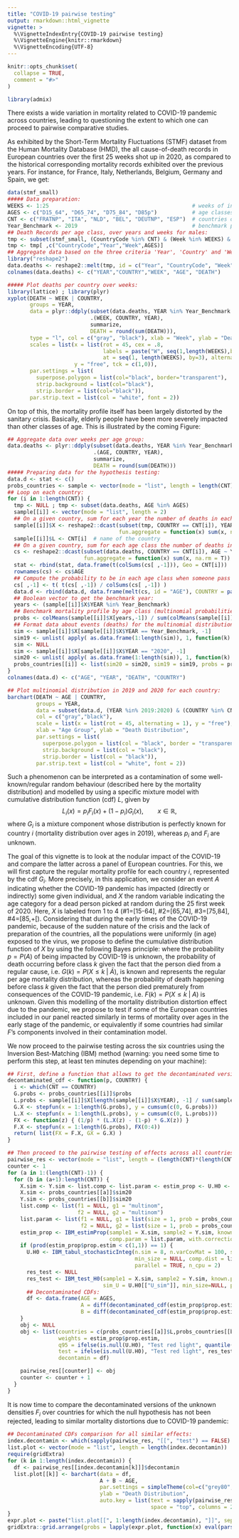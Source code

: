 ```yaml
---
title: "COVID-19 pairwise testing"
output: rmarkdown::html_vignette
vignette: >
  %\VignetteIndexEntry{COVID-19 pairwise testing}
  %\VignetteEngine{knitr::rmarkdown}
  %\VignetteEncoding{UTF-8}
---
```


```r
knitr::opts_chunk$set(
  collapse = TRUE,
  comment = "#>"
)
```

```r
library(admix)
```

There exists a wide variation in mortality related to COVID-19 pandemic across countries, leading to questioning the extent to which one can proceed to pairwise comparative studies.

As exhibited by the Short-Term Mortality Fluctuations (STMF) dataset from the Human Mortality Database (HMD), the all cause-of-death records in European countries over the first 25 weeks shot up in 2020, as compared to the historical corresponding mortality records exhibited over the previous years. For instance, for France, Italy, Netherlands, Belgium, Germany and Spain, we get:

```r
data(stmf_small)
##### Data preparation:
WEEKS <- 1:25                                             # weeks of interest
AGES <- c("D15_64", "D65_74", "D75_84", "D85p")           # age classes of interest
CNT <- c("FRATNP", "ITA", "NLD", "BEL", "DEUTNP", "ESP")  # countries of interest
Year_Benchmark <- 2019                                    # benchmark period
## Death Records per age class, over years and weeks for males:
tmp <- subset(stmf_small, (CountryCode %in% CNT) & (Week %in% WEEKS) & (Sex == "m"))
tmp <- tmp[ ,c("CountryCode","Year","Week",AGES)]
## Aggregate data based on the three criteria 'Year', 'Country' and 'Week':
library("reshape2")
data.deaths <- reshape2::melt(tmp, id = c("Year", "CountryCode", "Week"))
colnames(data.deaths) <- c("YEAR","COUNTRY","WEEK", "AGE", "DEATH")

##### Plot deaths per country over weeks:
library(lattice) ; library(plyr)
xyplot(DEATH ~ WEEK | COUNTRY,
       groups = YEAR,
       data = plyr::ddply(subset(data.deaths, YEAR %in% Year_Benchmark:2020),
                          .(WEEK, COUNTRY, YEAR),
                          summarize,
                          DEATH = round(sum(DEATH))),
       type = "l", col = c("gray", "black"), xlab = "Week", ylab = "Death Records", lwd = 2,
       scales = list(x = list(rot = 45, cex = .8,
                              labels = paste("W", seq(1,length(WEEKS),by=3), sep=''),
                              at = seq(1, length(WEEKS), by=3), alternating = F),
                     y = "free", tck = c(1,0)),
       par.settings = list(
         superpose.polygon = list(col="black", border="transparent"),
         strip.background = list(col="black"),
         strip.border = list(col="black")),
       par.strip.text = list(col = "white", font = 2))
```

On top of this, the mortality profile itself has been largely distorted by the sanitary crisis. Basically, elderly people have been more severely impacted than other classes of age. This is illustrated by the coming Figure:

```r
## Aggregate data over weeks per age group:
data.deaths <- plyr::ddply(subset(data.deaths, YEAR %in% Year_Benchmark:2020),
                           .(AGE, COUNTRY, YEAR),
                           summarize,
                           DEATH = round(sum(DEATH)))
##### Preparing data for the hypothesis testing:
data.d <- stat <- c()
probs_countries <- sample <- vector(mode = "list", length = length(CNT))
## Loop on each country:
for (i in 1:length(CNT)) {
  tmp <- NULL ; tmp <- subset(data.deaths, AGE %in% AGES)
  sample[[i]] <- vector(mode = "list", length = 2)
  ## On a given country, sum for each year the number of deaths in each age class:
  sample[[i]]$X <- reshape2::dcast(subset(tmp, COUNTRY == CNT[i]), YEAR ~ AGE, value.var = "DEATH",
                                   fun.aggregate = function(x) sum(x, na.rm = TRUE))
  sample[[i]]$L <- CNT[i]  # name of the country
  ## On a given country, sum for each age class the number of deaths in each year:
  cs <- reshape2::dcast(subset(data.deaths, COUNTRY == CNT[i]), AGE ~ YEAR , value.var = "DEATH",
                        fun.aggregate = function(x) sum(x, na.rm = T))
  stat <- rbind(stat, data.frame(t(colSums(cs[ ,-1])), Geo = CNT[i]))
  rownames(cs) <- cs$AGE
  ## Compute the probability to be in each age class when someone pass away:
  cs[ ,-1] <- t( t(cs[ ,-1]) / colSums(cs[ ,-1]) )
  data.d <- rbind(data.d, data.frame(melt(cs, id = "AGE"), COUNTRY = paste(CNT[i])))
  ## Boolean vector to get the benchmark year:
  years <- (sample[[i]]$X$YEAR %in% Year_Benchmark)
  ## Benchmark mortality profile by age class (multinomial probabilities for age class death);
  probs <- colMeans(sample[[i]]$X[years,-1]) / sum(colMeans(sample[[i]]$X[years,-1]))
  ## Format data about events (deaths) for the multinomial distributions for each year (2019 and 2020):
  sim <- sample[[i]]$X[sample[[i]]$X$YEAR == Year_Benchmark, -1]
  sim19 <- unlist( apply( as.data.frame(1:length(sim)), 1, function(k) { rep(k, sim[k]) } ) )
  sim <- NULL
  sim <- sample[[i]]$X[sample[[i]]$X$YEAR == "2020", -1]
  sim20 <- unlist( apply( as.data.frame(1:length(sim)), 1, function(k) { rep(k, sim[k]) } ) )
  probs_countries[[i]] <- list(sim20 = sim20, sim19 = sim19, probs = probs, L = sample[[i]]$L)
}
colnames(data.d) <- c("AGE", "YEAR", "DEATH", "COUNTRY")

## Plot multinomial distribution in 2019 and 2020 for each country:
barchart(DEATH ~ AGE | COUNTRY,
         groups = YEAR,
         data = subset(data.d, (YEAR %in% 2019:2020) & (COUNTRY %in% CNT) & (AGE %in% AGES)),
         col = c("gray","black"),
         scale = list(x = list(rot = 45, alternating = 1), y = "free"),
         xlab = "Age Group", ylab = "Death Distribution",
         par.settings = list(
           superpose.polygon = list(col = "black", border = "transparent"),
           strip.background = list(col = "black"),
           strip.border = list(col = "black")),
         par.strip.text = list(col = "white", font = 2))
```


Such a phenomenon can be interpreted as a contamination of some well-known/regular random behaviour (described here by the mortality distribution) and modelled by using a specific mixture model with cumulative distribution function (cdf) $L$, given by
$$L_i(x) = p_iF_i(x) + (1-p_i)G_i(x), \qquad x \in \mathbb{R},$$
where $G_i$ is a mixture component whose distribution is perfectly known for country $i$ (mortality distribution over ages in 2019), whereas $p_i$ and $F_i$ are unknown.

The goal of this vignette is to look at the nodular impact of the COVID-19 and compare the latter across a panel of European countries. For this, we will first capture the regular mortality profile for each country $i$, represented by the cdf $G_i$. More precisely, in this application, we consider an  event $A$ indicating whether the COVID-19 pandemic  has impacted (directly or indirectly) some given individual, and $X$ the random variable indicating the age category for a dead person picked at random during the 25 first week of 2020. Here, $X$ is labeled from 1 to 4  (\#1=[15-64], \#2=[65,74], \#3=[75,84], \#4=[85,+[). Considering that during the early times of the COVID-19 pandemic, because of the sudden nature of the crisis and the lack of preparation of the countries, all the populations were uniformly (in age) exposed to the virus, we propose to define the cumulative distribution function of $X$ by using the following Bayes principle: 
\begin{eqnarray}\label{COVID-19}
	L(k)=P(X\leq k)&=&P(\bar A) P(X\leq k\;|~\bar A)+P(A) P(X\leq k\;|~A) \nonumber  \\
                  &=& (1-p)G(k)+pF(k),\quad\quad k=1,\dots,4,
\end{eqnarray}
where the probability $p=P(A)$ of being impacted by COVID-19 is unknown, the probability of death occurring before class $k$ given the fact that the person died from a regular cause, i.e. $G(k) = P(X \leq  k\;| \;\bar A)$, is known and represents the regular per age mortality distribution, whereas the probability of death happening  before  class $k$ given the fact that the person died prematurely  from consequences of the COVID-19 pandemic, i.e. $F(k) = P(X\leq k \;| \; A)$ is unknown. Given this modelling of the mortality distribution distortion effect due to the pandemic, we propose to test if some of the European countries included in our panel reacted similarly  in terms of mortality over ages in the early stage of the pandemic, or equivalently if some countries had similar $F$'s components involved in their contamination model.

We now proceed to the pairwise testing across the six countries using the Inversion Best-Matching (IBM) method (warning: you need some time to perform this step, at least ten minutes depending on your machine):
```r
## First, define a function that allows to get the decontaminated version (Inversion step) of the unknown CDF Fi:
decontaminated_cdf <- function(p, COUNTRY) {
  i <- which(CNT == COUNTRY)
  G.probs <- probs_countries[[i]]$probs
  L.probs <- sample[[i]]$X[length(sample[[i]]$X$YEAR), -1] / sum(sample[[i]]$X[length(sample[[i]]$X$YEAR), -1])
  G.X <- stepfun(x = 1:length(G.probs), y = cumsum(c(0, G.probs)))
  L.X <- stepfun(x = 1:length(L.probs), y = cumsum(c(0, L.probs)))
  FX <- function(z) { (1/p) * (L.X(z) - (1-p) * G.X(z)) }
  F.X <- stepfun(x = 1:length(G.probs), FX(0:4))
  return( list(FX = F.X, GX = G.X) )
}

## Then proceed to the pairwise testing of effects across all countries:
pairwise_res <- vector(mode = "list", length = (length(CNT)*(length(CNT)-1)/2))
counter <- 1
for (a in 1:(length(CNT)-1)) {
  for (b in (a+1):length(CNT)) {
    X.sim <- Y.sim <- list.comp <- list.param <- estim_prop <- U.H0 <- df <- NULL
    X.sim <- probs_countries[[a]]$sim20
    Y.sim <- probs_countries[[b]]$sim20
    list.comp <- list(f1 = NULL, g1 = "multinom",
                      f2 = NULL, g2 = "multinom")
    list.param <- list(f1 = NULL, g1 = list(size = 1, prob = probs_countries[[a]]$probs),
                       f2 = NULL, g2 = list(size = 1, prob = probs_countries[[b]]$probs))
    estim_prop <- IBM_estimProp(sample1 = X.sim, sample2 = Y.sim, known.prop = NULL, comp.dist = list.comp,
                                comp.param = list.param, with.correction = F, n.integ = 1000)
    if (prod(estim_prop$prop.estim < c(1,1)) == 1) {
      U.H0 <- IBM_tabul_stochasticInteg(n.sim = 8, n.varCovMat = 100, sample1 = X.sim, sample2 = Y.sim,
                                        min_size = NULL, comp.dist = list.comp, comp.param = list.param,
                                        parallel = TRUE, n_cpu = 2)
      res_test <- NULL
      res_test <- IBM_test_H0(sample1 = X.sim, sample2 = Y.sim, known.p=NULL, comp.dist = list.comp, comp.param = list.param,
                              sim_U = U.H0[["U_sim"]], min_size=NULL, parallel=TRUE, n_cpu=2)$decision
      ## Decontaminated CDFs:
      df <- data.frame(AGE = AGES,
                       A = diff(decontaminated_cdf(estim_prop$prop.estim[1], probs_countries[[a]]$L)$FX(0:5))[1:4],
                       B = diff(decontaminated_cdf(estim_prop$prop.estim[2], probs_countries[[b]]$L)$FX(0:5))[1:4])
    }
    obj <- NULL
    obj <- list(countries = c(probs_countries[[a]]$L,probs_countries[[b]]$L),
                weights = estim_prop$prop.estim,
                q95 = ifelse(is.null(U.H0), "Test red light", quantile(U.H0[["U_sim"]], 0.95)),
                test = ifelse(is.null(U.H0), "Test red light", res_test),
                decontamin = df)

    pairwise_res[[counter]] <- obj
    counter <- counter + 1
  }
}
```

It is now time to compare the decontaminated versions of the unknown densities $F_i$ over countries for which the null hypothesis has not been rejected, leading to similar mortality distortions due to COVID-19 pandemic:
```r
## Decontaminated CDFs comparison for all similar effects:
index.decontamin <- which(sapply(pairwise_res, "[[", "test") == FALSE)
list.plot <- vector(mode = "list", length = length(index.decontamin))
require(gridExtra)
for (k in 1:length(index.decontamin)) {
  df <- pairwise_res[[index.decontamin[k]]]$decontamin
  list.plot[[k]] <- barchart(data = df,
                             A + B ~ AGE,
                             par.settings = simpleTheme(col=c("grey80", "grey20")),
                             ylab = "Death Distribution",
                             auto.key = list(text = sapply(pairwise_res, "[[", "countries")[ ,index.decontamin[k]],
                                             space = "top", columns = 2, cex.title = 1))
}
expr.plot <- paste("list.plot[[", 1:length(index.decontamin), "]]", sep = "")
gridExtra::grid.arrange(grobs = lapply(expr.plot, function(x) eval(parse(text = x))), nrow = 2)
```
